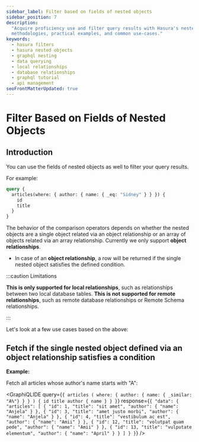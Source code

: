 ```yaml
---
sidebar_label: Filter based on fields of nested objects
sidebar_position: 7
description:
  "Acquire proficiency use and filter query results with Hasura's nested objects fields. This guide provides explicit
  methodologies, practical examples, and common use-cases."
keywords:
  - hasura filters
  - hasura nested objects
  - graphql nesting
  - data querying
  - local relationships
  - database relationships
  - graphql tutorial
  - api management
seoFrontMatterUpdated: true
---
```



# Filter Based on Fields of Nested Objects

## Introduction

You can use the fields of nested objects as well to filter your query results.

For example:

```graphql {2}
query {
  articles(where: { author: { name: { _eq: "Sidney" } } }) {
    id
    title
  }
}
```

The behavior of the comparison operators depends on whether the nested objects are a single object related via an object
relationship or an array of objects related via an array relationship. Currently we only support **object
relationships**.

- In case of an **object relationship**, a row will be returned if the single nested object satisfies the defined
  condition.

:::caution Limitations

**This is only supported for local relationships**, such as relationships between two local database tables. **This is
not supported for remote relationships**, such as remote database relationships or Remote Schema relationships.

:::

Let's look at a few use cases based on the above:

## Fetch if the single nested object defined via an object relationship satisfies a condition

**Example:**

Fetch all articles whose author's name starts with "A":

<GraphiQLIDE
  query={`{
  articles (
    where: {
      author: {
        name: { _similar: "A%"}
      }
    }
  ) {
    id
    title
    author {
      name
    }
  }
}`}
  response={`{
  "data": {
    "articles": [
      {
        "id": 1,
        "title": "sit amet",
        "author": {
          "name": "Anjela"
        }
      },
      {
        "id": 3,
        "title": "amet justo morbi",
        "author": {
          "name": "Anjela"
        }
      },
      {
        "id": 4,
        "title": "vestibulum ac est",
        "author": {
          "name": "Amii"
        }
      },
      {
        "id": 12,
        "title": "volutpat quam pede",
        "author": {
          "name": "Amii"
        }
      },
      {
        "id": 13,
        "title": "vulputate elementum",
        "author": {
          "name": "April"
        }
      }
    ]
  }
}`}
/>
